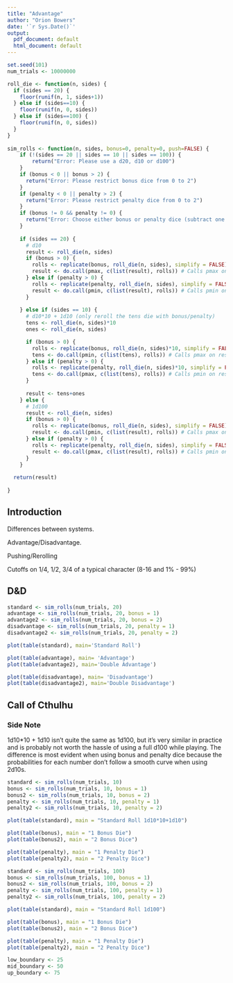 ```yaml
---
title: "Advantage"
author: "Orion Bowers"
date: '`r Sys.Date()`'
output:
  pdf_document: default
  html_document: default
---
```


```r
set.seed(101)
num_trials <- 10000000

roll_die <- function(n, sides) {
  if (sides == 20) {
    floor(runif(n, 1, sides+1))
  } else if (sides==10) {
    floor(runif(n, 0, sides))
  } else if (sides==100) {
    floor(runif(n, 0, sides))
  }
}
  
sim_rolls <- function(n, sides, bonus=0, penalty=0, push=FALSE) {
    if (!(sides == 20 || sides == 10 || sides == 100)) {
        return("Error: Please use a d20, d10 or d100")
    }
    if (bonus < 0 || bonus > 2) {
      return("Error: Please restrict bonus dice from 0 to 2")
    }
    if (penalty < 0 || penalty > 2) {
      return("Error: Please restrict penalty dice from 0 to 2")
    }
    if (bonus != 0 && penalty != 0) {
      return("Error: Choose either bonus or penalty dice (subtract one from the other if needed)")
    }
  
    if (sides == 20) {
      # d10
      result <- roll_die(n, sides)
      if (bonus > 0) {
        rolls <- replicate(bonus, roll_die(n, sides), simplify = FALSE) # Bonus dice rolled
        result <- do.call(pmax, c(list(result), rolls)) # Calls pmax on result and bonus rolls
      } else if (penalty > 0) {
        rolls <- replicate(penalty, roll_die(n, sides), simplify = FALSE) # Penalty dice rolled
        result <- do.call(pmin, c(list(result), rolls)) # Calls pmin on result and penalty rolls
      }
      
    } else if (sides == 10) {
      # d10*10 + 1d10 (only reroll the tens die with bonus/penalty)
      tens <- roll_die(n, sides)*10
      ones <- roll_die(n, sides)

      if (bonus > 0) {
        rolls <- replicate(bonus, roll_die(n, sides)*10, simplify = FALSE) # Bonus dice rolled
        tens <- do.call(pmin, c(list(tens), rolls)) # Calls pmax on result and bonus rolls
      } else if (penalty > 0) {
        rolls <- replicate(penalty, roll_die(n, sides)*10, simplify = FALSE) # Penalty dice rolled
        tens <- do.call(pmax, c(list(tens), rolls)) # Calls pmin on result and penalty rolls
      }
      
      result <- tens+ones
    } else {
      # 1d100
      result <- roll_die(n, sides)
      if (bonus > 0) {
        rolls <- replicate(bonus, roll_die(n, sides), simplify = FALSE) # Bonus dice rolled
        result <- do.call(pmin, c(list(result), rolls)) # Calls pmax on result and bonus rolls
      } else if (penalty > 0) {
        rolls <- replicate(penalty, roll_die(n, sides), simplify = FALSE) # Penalty dice rolled
        result <- do.call(pmax, c(list(result), rolls)) # Calls pmin on result and penalty rolls
      }
    }
  
  return(result)
    
}
```



## Introduction

Differences between systems.

Advantage/Disadvantage.

Pushing/Rerolling

Cutoffs on 1/4, 1/2, 3/4 of a typical character (8-16 and 1% - 99%)

## D&D

```r
standard <- sim_rolls(num_trials, 20)
advantage <- sim_rolls(num_trials, 20, bonus = 1)
advantage2 <- sim_rolls(num_trials, 20, bonus = 2)
disadvantage <- sim_rolls(num_trials, 20, penalty = 1)
disadvantage2 <- sim_rolls(num_trials, 20, penalty = 2)

plot(table(standard), main='Standard Roll')

plot(table(advantage), main= 'Advantage')
plot(table(advantage2), main='Double Advantage')

plot(table(disadvantage), main= 'Disadvantage')
plot(table(disadvantage2), main='Double Disadvantage')

```




## Call of Cthulhu

### Side Note

1d10*10 + 1d10 isn't quite the same as 1d100, but it's very similar in practice and is probably not worth the hassle of using a full d100 while playing. The difference is most evident when using bonus and penalty dice because the probabilities for each number don't follow a smooth curve when using 2d10s.

```r
standard <- sim_rolls(num_trials, 10)
bonus <- sim_rolls(num_trials, 10, bonus = 1)
bonus2 <- sim_rolls(num_trials, 10, bonus = 2)
penalty <- sim_rolls(num_trials, 10, penalty = 1)
penalty2 <- sim_rolls(num_trials, 10, penalty = 2)

plot(table(standard), main = "Standard Roll 1d10*10+1d10")

plot(table(bonus), main = "1 Bonus Die")
plot(table(bonus2), main = "2 Bonus Dice")

plot(table(penalty), main = "1 Penalty Die")
plot(table(penalty2), main = "2 Penalty Dice")
```


```r
standard <- sim_rolls(num_trials, 100)
bonus <- sim_rolls(num_trials, 100, bonus = 1)
bonus2 <- sim_rolls(num_trials, 100, bonus = 2)
penalty <- sim_rolls(num_trials, 100, penalty = 1)
penalty2 <- sim_rolls(num_trials, 100, penalty = 2)

plot(table(standard), main = "Standard Roll 1d100")

plot(table(bonus), main = "1 Bonus Die")
plot(table(bonus2), main = "2 Bonus Dice")

plot(table(penalty), main = "1 Penalty Die")
plot(table(penalty2), main = "2 Penalty Dice")
```

```r
low_boundary <- 25
mid_boundary <- 50
up_boundary <- 75
```